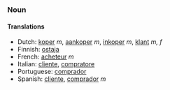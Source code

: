 ===Noun===

====Translations====
*Dutch: [[koper]] ''m'', [[aankoper]] ''m'', [[inkoper]] ''m'', [[klant]] ''m, f''
*Finnish: [[ostaja]]
*French: [[acheteur]] ''m''
*Italian: [[cliente]], [[compratore]]
*Portuguese: [[comprador]]
*Spanish: [[cliente]], [[comprador]] ''m''